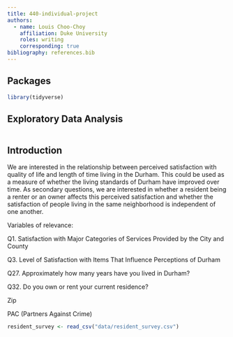 ```yaml
---
title: 440-individual-project
authors:
  - name: Louis Choo-Choy
    affiliation: Duke University
    roles: writing
    corresponding: true
bibliography: references.bib
---
```


## Packages

```r
library(tidyverse)
```

## Exploratory Data Analysis

```r

```

## Introduction

We are interested in the relationship between perceived satisfaction with quality of life and length of time living in the Durham. This could be used as a measure of whether the living standards of Durham have improved over time. As secondary questions, we are interested in whether a resident being a renter or an owner affects this perceived satisfaction and whether the satisfaction of people living in the same neighborhood is independent of one another.\

Variables of relevance:

Q1. Satisfaction with Major Categories of Services Provided by the City and County

Q3. Level of Satisfaction with Items That Influence Perceptions of Durham

Q27. Approximately how many years have you lived in Durham?

Q32. Do you own or rent your current residence?

Zip

PAC (Partners Against Crime)

```r

resident_survey <- read_csv("data/resident_survey.csv")
```
